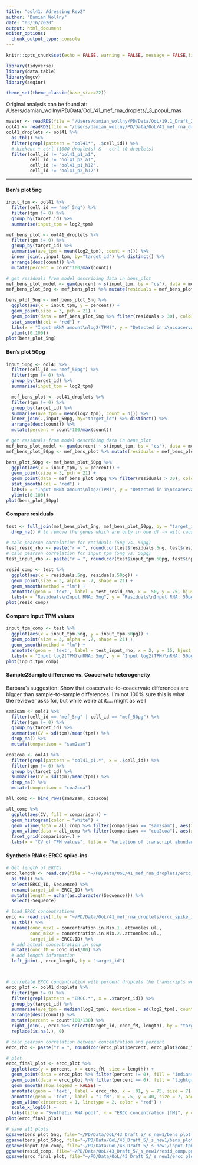```yaml
---
title: "ool41: Adressing Rev2"
author: "Damian Wollny"
date: "03/16/2020"
output: html_document
editor_options: 
  chunk_output_type: console
---
```


```r
knitr::opts_chunk$set(echo = FALSE, warning = FALSE, message = FALSE,fig.width= 12, fig.height=7)
```

```r
library(tidyverse)
library(data.table)
library(mgcv)
library(seqinr)

theme_set(theme_classic(base_size=22))
```

Original analysis can be found at:
/Users/damian_wollny/PD/Data/OoL/41_mef_rna_droplets/_3_popul_rnas

```r
master <- readRDS(file = "/Users/damian_wollny/PD/Data/OoL/19.1_Draft_2/Generate_input/draft2_input.RDS") %>% as.tbl()
ool41 <- readRDS(file = "/Users/damian_wollny/PD/Data/OoL/41_mef_rna_droplets/_1_data_prep/master.RDS") %>% as.tbl()
ool41_droplets <- ool41 %>% 
  as.tbl() %>% 
  filter(grepl(pattern = "ool41*", .$cell_id)) %>% 
  # kickout + ctrl (1000 droplets) & - ctrl (0 droplets)
  filter(cell_id != "ool41_p1_a1",
         cell_id != "ool41_p2_a1",
         cell_id != "ool41_p1_h12",
         cell_id != "ool41_p2_h12")
```

________________________________________

#### Ben's plot 5ng

```r
input_tpm <- ool41 %>%
  filter(cell_id == "mef_5ng") %>% 
  filter(tpm != 0) %>% 
  group_by(target_id) %>% 
  summarise(input_tpm = log2_tpm)

mef_bens_plot <- ool41_droplets %>% 
  filter(tpm != 0) %>% 
  group_by(target_id) %>% 
  summarise(ave_tpm = mean(log2_tpm), count = n()) %>% 
  inner_join(.,input_tpm, by="target_id") %>% distinct() %>% 
  arrange(desc(count)) %>% 
  mutate(percent = count*100/max(count)) 

# get residuals from model describing data in bens_plot
mef_bens_plot_model <- gam(percent ~ s(input_tpm, bs = "cs"), data = mef_bens_plot)
mef_bens_plot_5ng <- mef_bens_plot %>% mutate(residuals = mef_bens_plot_model$residuals)

bens_plot_5ng <- mef_bens_plot_5ng %>% 
  ggplot(aes(x = input_tpm, y = percent)) +
  geom_point(size = 3, pch = 21) +
  geom_point(data = mef_bens_plot_5ng %>% filter(residuals > 30), color = "indianred4", size = 4, alpha = 0.4) +
  stat_smooth(col = "red") +
  labs(x = "Input mRNA amount\nlog2(TPM)", y = "Detected in x\ncoacervates [%]", title = "Input RNA amount: 5ng") +
  ylim(c(0,100))
plot(bens_plot_5ng)
```

#### Ben's plot 50pg

```r
input_50pg <- ool41 %>%
  filter(cell_id == "mef_50pg") %>% 
  filter(tpm != 0) %>% 
  group_by(target_id) %>% 
  summarise(input_tpm = log2_tpm)

  mef_bens_plot <- ool41_droplets %>% 
  filter(tpm != 0) %>% 
  group_by(target_id) %>% 
  summarise(ave_tpm = mean(log2_tpm), count = n()) %>% 
  inner_join(.,input_50pg, by="target_id") %>% distinct() %>% 
  arrange(desc(count)) %>% 
  mutate(percent = count*100/max(count)) 

# get residuals from model describing data in bens_plot
mef_bens_plot_model <- gam(percent ~ s(input_tpm, bs = "cs"), data = mef_bens_plot)
mef_bens_plot_50pg <- mef_bens_plot %>% mutate(residuals = mef_bens_plot_model$residuals)

bens_plot_50pg <- mef_bens_plot_50pg %>% 
  ggplot(aes(x = input_tpm, y = percent)) +
  geom_point(size = 3, pch = 21) +
  geom_point(data = mef_bens_plot_50pg %>% filter(residuals > 30), color = "indianred4", size = 4, alpha = 0.4) +
  stat_smooth(col = "red") +
  labs(x = "Input mRNA amount\nlog2(TPM)", y = "Detected in x\ncoacervates [%]", title = "Input RNA amount: 50pg") +
  ylim(c(0,100))
plot(bens_plot_50pg)
```


#### Compare residuals

```r
test <- full_join(mef_bens_plot_5ng, mef_bens_plot_50pg, by = "target_id", suffix = c(".5ng", ".50pg")) %>%
  drop_na() # to remove the genes which are only in one df -> will cause error when calc. pearson correl.

# calc pearson correlation for residuals (5ng vs. 50pg)
test_resid_rho <- paste("r = ", round(cor(test$residuals.5ng, test$residuals.50pg, method = "pearson"),2), sep = "")
# calc pearson correlation for input_tpm (5ng vs. 50pg)
test_input_rho <- paste("r = ", round(cor(test$input_tpm.50pg, test$input_tpm.5ng, method = "pearson"),2), sep = "")

resid_comp <- test %>% 
  ggplot(aes(x = residuals.5ng, residuals.50pg)) +
  geom_point(size = 3, alpha = .7, shape = 21) +
  geom_smooth(method = "lm") +
  annotate(geom = 'text', label = test_resid_rho, x = -50, y = 75, hjust = -.0, vjust = 0, size = 7) +
  labs(x = "Residuals\nInput RNA: 5ng", y = "Residuals\nInput RNA: 50pg", title = "Comparison of residuals")
plot(resid_comp)
```

#### Compare Input TPM values

```r
input_tpm_comp <- test %>% 
  ggplot(aes(x = input_tpm.5ng, y = input_tpm.50pg)) +
  geom_point(size = 3, alpha = .7, shape = 21) +
  geom_smooth(method = "lm") +
  annotate(geom = 'text', label = test_input_rho, x = 2, y = 15, hjust = -.0, vjust = 0, size = 7) +
  labs(x = "Input log2(TPM)\nRNA: 5ng", y = "Input log2(TPM)\nRNA: 50pg", title = "Comparison of Input RNA amount")
plot(input_tpm_comp)
```


#### Sample2Sample difference vs. Coacervate heterogeneity

Barbara's suggestion: Show that coacervate-to-coacervate differences are bigger than sample-to-sample differences. I´m not 100% sure this is what the reviewer asks for, but while we're at it.... might as well

```r
sam2sam <- ool41 %>% 
  filter(cell_id == "mef_5ng" | cell_id == "mef_50pg") %>%
  filter(tpm != 0) %>% 
  group_by(target_id) %>% 
  summarise(CV = sd(tpm)/mean(tpm)) %>% 
  drop_na() %>% 
  mutate(comparison = "sam2sam")

coa2coa <- ool41 %>% 
  filter(grepl(pattern = "ool41_p1.*", x = .$cell_id)) %>% 
  filter(tpm != 0) %>% 
  group_by(target_id) %>% 
  summarise(CV = sd(tpm)/mean(tpm)) %>% 
  drop_na() %>% 
  mutate(comparison = "coa2coa")

all_comp <- bind_rows(sam2sam, coa2coa)

all_comp %>% 
  ggplot(aes(CV, fill = comparison)) +
  geom_histogram(color = "white") +
  geom_vline(data = all_comp %>% filter(comparison == "sam2sam"), aes(xintercept = median(CV)), linetype = 2) +
  geom_vline(data = all_comp %>% filter(comparison == "coa2coa"), aes(xintercept = median(CV)), linetype = 2) +
  facet_grid(comparison~.) +
  labs(x = "CV of TPM values", title = "Variation of transcript abundance")
```


#### Synthetic RNAs: ERCC spike-ins

```r
# Get length of ERCCs
ercc_length <- read.csv(file = "~/PD/Data/OoL/41_mef_rna_droplets/ercc_seqs.txt", sep = "\t") %>% 
  as.tbl() %>% 
  select(ERCC_ID, Sequence) %>% 
  rename(target_id = ERCC_ID) %>% 
  mutate(length = nchar(as.character(Sequence))) %>% 
  select(-Sequence)

# load ERCC concentrations
ercc <- read.csv(file = "~/PD/Data/OoL/41_mef_rna_droplets/ercc_spike_ins.txt", sep = "\t") %>% 
  as.tbl() %>% 
  rename(conc_mix1 = concentration.in.Mix.1..attomoles.ul., 
         conc_mix2 = concentration.in.Mix.2..attomoles.ul., 
         target_id = ERCC.ID) %>% 
  # add actual concentration in soup
  mutate(conc_fM = conc_mix1/80) %>% 
  # add length information
  left_join(., ercc_length, by = "target_id")



# correlate ERCC concentration with percent droplets the transcripts were found in
ercc_plot <- ool41_droplets %>% 
  filter(tpm != 0) %>% 
  filter(grepl(pattern = "ERCC.*", x = .$target_id)) %>% 
  group_by(target_id) %>% 
  summarise(ave_tpm = median(log2_tpm), deviation = sd(log2_tpm), count = n()) %>% 
  arrange(desc(count)) %>% 
  mutate(percent = count*100/130) %>% 
  right_join(., ercc %>% select(target_id, conc_fM, length), by = "target_id") %>%
  replace(is.na(.), 0) 

# calc pearson correlation between concentration and percent
ercc_rho <- paste("r = ", round(cor(ercc_plot$percent, ercc_plot$conc_fM, method = "pearson"),2), sep = "")

# plot
ercc_final_plot <- ercc_plot %>% 
  ggplot(aes(y = percent, x = conc_fM, size = length)) +
  geom_point(data = ercc_plot %>% filter(percent != 0), fill = "indianred1", alpha = .7, pch = 21) +
  geom_point(data = ercc_plot %>% filter(percent == 0), fill = "lightgrey", alpha = .7, pch = 21) +
  geom_smooth(show.legend = FALSE) +
  annotate(geom = 'text', label = ercc_rho, x = .01, y = 75, size = 7) +
  annotate(geom = 'text', label = "1 fM", x = .5, y = 40, size = 7, angle = 90, color = "red") +
  geom_vline(xintercept = 1, linetype = 2, color = "red") +
  scale_x_log10() +
  labs(title = "Synthetic RNA pool", x = "ERCC concentration [fM]", y = "Detected in x\ncoacervates [%]") 
plot(ercc_final_plot)
```

```r
# save all plots
ggsave(bens_plot_5ng, file="~/PD/Data/OoL/43_Draft_5/_s_new1/bens_plot_5ng.png", width = 7, height = 7, device = "png")
ggsave(bens_plot_50pg, file="~/PD/Data/OoL/43_Draft_5/_s_new1/bens_plot_50pg.png", width = 7, height = 7, device = "png")
ggsave(input_tpm_comp, file="~/PD/Data/OoL/43_Draft_5/_s_new1/input_tpm_comp.png", width = 7, height = 7, device = "png")
ggsave(resid_comp, file="~/PD/Data/OoL/43_Draft_5/_s_new1/resid_comp.png", width = 7, height = 7, device = "png")
ggsave(ercc_final_plot, file="~/PD/Data/OoL/43_Draft_5/_s_new1/ercc_plot.png", width = 9, height = 5, device = "png")
```

